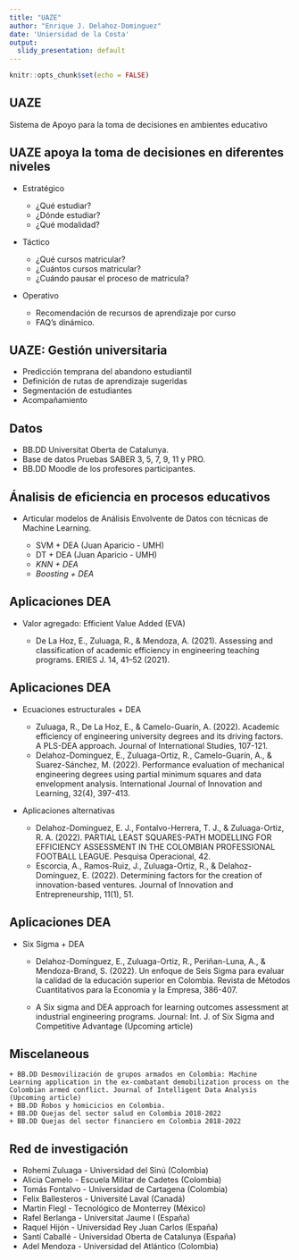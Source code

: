 ---
title: "UAZE"
author: "Enrique J. Delahoz-Dominguez"
date: 'Uniersidad de la Costa'
output:
  slidy_presentation: default
---

```{r setup, include=FALSE}
knitr::opts_chunk$set(echo = FALSE)
```

## UAZE

Sistema de Apoyo para la toma de decisiones en ambientes educativo

## UAZE apoya la toma de decisiones en diferentes niveles

- Estratégico

    - ¿Qué estudiar?
    - ¿Dónde estudiar?
    - ¿Qué modalidad?
    
- Táctico

    + ¿Qué cursos matricular?
    + ¿Cuántos cursos matricular?
    + ¿Cuándo pausar el proceso de matricula?

- Operativo

    + Recomendación de recursos de aprendizaje por curso
    + FAQ's dinámico.
    
## UAZE: Gestión universitaria

- Predicción temprana del abandono estudiantil
- Definición de rutas de aprendizaje sugeridas
- Segmentación de estudiantes
- Acompañamiento

## Datos

- BB.DD Universitat Oberta de Catalunya.
- Base de datos Pruebas SABER 3, 5, 7, 9, 11 y PRO.
- BB.DD Moodle de los profesores participantes.


## Ánalisis de eficiencia en procesos educativos

- Articular modelos de Análisis Envolvente de Datos con técnicas de Machine Learning.

    + SVM + DEA (Juan Aparicio - UMH)
    + DT  + DEA (Juan Aparicio - UMH)
    + *KNN + DEA*
    + *Boosting + DEA*
    
## Aplicaciones DEA

- Valor agregado: Efficient Value Added (EVA)

    + De La Hoz, E., Zuluaga, R., & Mendoza, A. (2021). Assessing and classification of academic efficiency in engineering teaching programs. ERIES J. 14, 41–52 (2021).
    
## Aplicaciones DEA

- Ecuaciones estructurales + DEA

    + Zuluaga, R., De La Hoz, E., & Camelo-Guarín, A. (2022). Academic efficiency of engineering university degrees and its driving factors. A PLS-DEA approach. Journal of International Studies, 107-121.
    + Delahoz-Dominguez, E., Zuluaga-Ortiz, R., Camelo-Guarín, A., & Suarez-Sánchez, M. (2022). Performance evaluation of mechanical engineering degrees using partial minimum squares and data envelopment analysis. International Journal of Innovation and Learning, 32(4), 397-413.
    
- Aplicaciones alternativas

    + Delahoz-Dominguez, E. J., Fontalvo-Herrera, T. J., & Zuluaga-Ortiz, R. A. (2022). PARTIAL LEAST SQUARES-PATH MODELLING FOR EFFICIENCY ASSESSMENT IN THE COLOMBIAN PROFESSIONAL FOOTBALL LEAGUE. Pesquisa Operacional, 42.
    + Escorcia, A., Ramos-Ruiz, J., Zuluaga-Ortiz, R., & Delahoz-Domínguez, E. (2022). Determining factors for the creation of innovation-based ventures. Journal of Innovation and Entrepreneurship, 11(1), 51.


## Aplicaciones DEA

- Six Sigma + DEA

    + Delahoz-Domínguez, E., Zuluaga-Ortiz, R., Periñan-Luna, A., & Mendoza-Brand, S. (2022). Un enfoque de Seis Sigma para evaluar la calidad de la educación superior en Colombia. Revista de Métodos Cuantitativos para la Economía y la Empresa, 386-407.
    
    + A Six sigma and DEA approach for learning outcomes assessment at industrial engineering programs. Journal:	Int. J. of Six Sigma and Competitive Advantage (Upcoming article)
    
## Miscelaneous

    + BB.DD Desmovilización de grupos armados en Colombia: Machine Learning application in the ex-combatant demobilization process on the Colombian armed conflict. Journal of Intelligent Data Analysis (Upcoming article)
    + BB.DD Robos y homicicios en Colombia.
    + BB.DD Quejas del sector salud en Colombia 2018-2022
    + BB.DD Quejas del sector financiero en Colombia 2018-2022
    
## Red de investigación

- Rohemi Zuluaga    - Universidad del Sinú (Colombia)
- Alicia Camelo     - Escuela Militar de Cadetes (Colombia)
- Tomás Fontalvo    - Universidad de Cartagena (Colombia)
- Felix Ballesteros - Université Laval (Canadá)
- Martin Flegl      - Tecnológico de Monterrey (México)
- Rafel Berlanga    - Universitat Jaume I (España)
- Raquel Hijón      - Universidad Rey Juan Carlos (España)
- Santí Caballé     - Universidad Oberta de Catalunya (España)
- Adel Mendoza      - Universidad del Atlántico (Colombia)